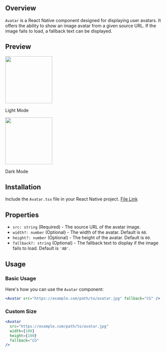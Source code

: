 ## Overview

`Avatar` is a React Native component designed for displaying user avatars. It offers the ability to show an image avatar from a given source URL. If the image fails to load, a fallback text can be displayed.

## Preview

<div style={{ display: 'flex', justifyContent: 'center' }}>
  <div style={{ marginRight: '40px' }}>
    <img
      src="https://raw.githubusercontent.com/Mobilecn-UI/nativecn-ui/main/assets/examples/components/avatars-light.png"
      width="150px"
    />
    <p>Light Mode</p>
  </div>
  <div>
    <img
      src="https://raw.githubusercontent.com/Mobilecn-UI/nativecn-ui/main/assets/examples/components/avatars-dark.png"
      width="150px"
    />
    <p>Dark Mode</p>
  </div>
</div>

## Installation

Include the `Avatar.tsx` file in your React Native project. [File Link](https://github.com/Mobilecn-UI/nativecn-ui/blob/main/components/Avatar.tsx)

## Properties

- `src: string` (Required) - The source URL of the avatar image.
- `width?: number` (Optional) - The width of the avatar. Default is `60`.
- `height?: number` (Optional) - The height of the avatar. Default is `60`.
- `fallback?: string` (Optional) - The fallback text to display if the image fails to load. Default is `'AB'`.

## Usage

### Basic Usage

Here's how you can use the `Avatar` component:

```jsx
<Avatar src="https://example.com/path/to/avatar.jpg" fallback="CG" />
```

### Custom Size

```jsx
<Avatar
  src="https://example.com/path/to/avatar.jpg"
  width={100}
  height={100}
  fallback="CG"
/>
```
